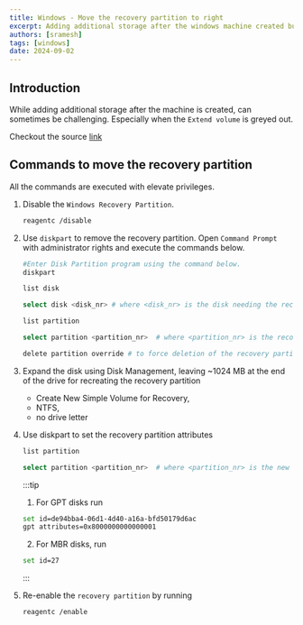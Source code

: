 ```yaml
---
title: Windows - Move the recovery partition to right
excerpt: Adding additional storage after the windows machine created but cannot extend the partition, then follow this guide.
authors: [sramesh]
tags: [windows]
date: 2024-09-02
---
```



## Introduction

While adding additional storage after the machine is created, can sometimes be challenging. Especially when the `Extend volume` is greyed out.

Checkout the source [link](https://thedxt.ca/2023/06/moving-windows-recovery-partition-correctly/)

## Commands to move the recovery partition

<Aside type="danger" title ="Attention">
All the commands are executed with elevate privileges.
</Aside>


<Steps>

1. Disable the `Windows Recovery Partition`.

    ```sh frame="none"
    reagentc /disable
    ```

2. Use `diskpart` to remove the recovery partition. Open `Command Prompt` with administrator rights and execute the commands below.

    ```sh frame="none"
    #Enter Disk Partition program using the command below.
    diskpart

    list disk

    select disk <disk_nr> # where <disk_nr> is the disk needing the recovery partition removed

    list partition

    select partition <partition_nr>  # where <partition_nr> is the recovery partition

    delete partition override # to force deletion of the recovery partition
    ``` 

3. Expand the disk using Disk Management, leaving ~1024 MB at the end of the drive for recreating the recovery partition

    - Create New Simple Volume for Recovery, 
    - NTFS, 
    - no drive letter

4. Use diskpart to set the recovery partition attributes

    ```sh frame="none"
    list partition

    select partition <partition_nr>  # where <partition_nr> is the new recovery partition
    ```

    :::tip

    1. For GPT disks run 
    ```sh frame="none"
    set id=de94bba4-06d1-4d40-a16a-bfd50179d6ac 
    gpt attributes=0x8000000000000001
    ```
    

    2. For MBR disks, run 
    ```sh frame="none"
    set id=27
    ```
    :::

5. Re-enable the `recovery partition` by running 
    ```sh frame="none"
    reagentc /enable
    ```
</Steps>